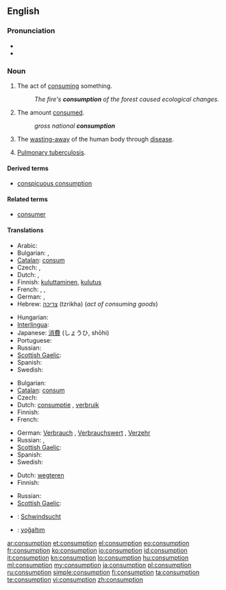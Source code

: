 ==English==

===Pronunciation===
* {{IPA|/kənˈsʌmp.ʃən/}}
* {{audio|en-us-consumption.ogg|Audio (US)}}

===Noun===
{{en-noun|-}}

# The act of [[consume|consuming]] something.
#: ''The fire's '''consumption''' of the forest caused ecological changes.''
# The amount [[consume|consumed]].
#: ''gross national '''consumption'''''
# {{pathology}} The [[waste away|wasting-away]] of the human body through [[disease]].
# {{pathology|dated}} [[pulmonary tuberculosis|Pulmonary tuberculosis]].

====Derived terms====
* [[conspicuous consumption]]

====Related terms====
* [[consumer]]

====Translations====
{{trans-top|the act of consuming something}}
* Arabic: {{t|ar|استهلاك|tr=eestihlek|sc=Arab}}
* Bulgarian: {{t+|bg|консумиране|f}}, {{t+|bg|изразходване|n}}
* [[Catalan]]: [[consum]] {{m}}
* Czech: {{t-|cs|spotřeba|f}}, {{t-|cs|zničení|n}}
* Dutch: {{t+|nl|consumptie|f}}, {{t+|nl|verbruik|n}}
* Finnish: [[kuluttaminen]], [[kulutus]]
* French: {{t+|fr|consommation}}, {{t+|fr|consommer|m}}, {{t+|fr|consumer|m}}
* German: {{t+|de|Konsum|m}}, {{t-|de|Verzehr|m}}
* Hebrew: [[צריכה]] (tzrikha) {{f}} (''act of consuming goods'')
{{trans-mid}}
* Hungarian: {{t+|hu|fogyasztás}}
* [[Interlingua]]: {{t|ia|consumo}}
* Japanese: [[消費]] (しょうひ, shōhi)
* Portuguese: {{t+|pt|consumo|m}}
* Russian: {{t+|ru|потребление|n|tr=potreblénije}}
* [[Scottish Gaelic]]: {{t-|gd|caitheamh|f|xs=Scottish Gaelic}}
* Spanish: {{t-|es|consumir}}
* Swedish: {{t|sv|konsumtion|c}}
{{trans-bottom}}

{{trans-top|the amount consumed}}
* Bulgarian: {{t+|bg|консумация|f}}
* [[Catalan]]: [[consum]] {{m}}
* Czech: {{t-|cs|spotřeba|f}}
* Dutch: [[consumptie]] {{f}}, [[verbruik]] {{n}}
* Finnish: {{t-|fi|kulutus}}
* French: {{t+|fr|consommation|f}}
{{trans-mid}}
* German: [[Verbrauch]] {{m}}, [[Verbrauchswert]] {{m}}, [[Verzehr]] {{m}}
* Russian: {{t+|ru|потребление|n|tr=potreblénije}}, {{t+|ru|расход|m|tr=rasxód}}
* [[Scottish Gaelic]]: {{t-|gd|caitheamh|f|xs=Scottish Gaelic}}
* Spanish: {{t+|es|consumo}}
* Swedish: {{t|sv|konsumtion|c}}
{{trans-bottom}}

{{trans-top|wasting-away of the human body through disease}}
* Dutch: [[wegteren]] {{n}}
* Finnish: {{t|fi|riutuminen}}
{{trans-mid}}
* Russian: {{t|ru|истощение|n|tr=istoščénije}}
* [[Scottish Gaelic]]: {{t-|gd|caitheamh|f|xs=Scottish Gaelic}}
{{trans-bottom}}

{{trans-see|pulmonary tuberculosis}}

{{checktrans-top}}
* {{ttbc|de}}: [[Schwindsucht]] {{f}}
{{trans-mid}}
* {{ttbc|tr}}: [[yoğaltım]]
{{trans-bottom}}

[[ar:consumption]]
[[et:consumption]]
[[el:consumption]]
[[eo:consumption]]
[[fr:consumption]]
[[ko:consumption]]
[[io:consumption]]
[[id:consumption]]
[[it:consumption]]
[[kn:consumption]]
[[lo:consumption]]
[[hu:consumption]]
[[ml:consumption]]
[[my:consumption]]
[[ja:consumption]]
[[pl:consumption]]
[[ru:consumption]]
[[simple:consumption]]
[[fi:consumption]]
[[ta:consumption]]
[[te:consumption]]
[[vi:consumption]]
[[zh:consumption]]